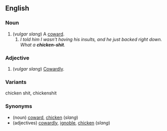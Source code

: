 ==English==

===Noun===
{{en-noun}}

# (''vulgar slang'') A [[coward]].
## ''I told him I wasn't having his insults, and he just backed right down. What a '''chicken-shit'''.''

===Adjective===

# (''vulgar slang'') [[Cowardly]].

===Variants===
chicken shit, chickenshit

===Synonyms===
*(noun) [[coward]], [[chicken]] (''slang'')
*(adjectives) [[cowardly]], [[ignoble]], [[chicken]] (''slang'')